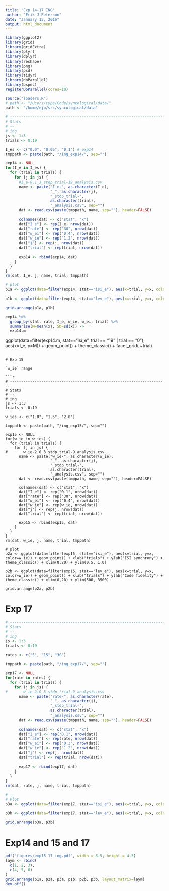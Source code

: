```yaml
---
title: "Exp 14-17 ING"
author: "Erik J Peterson"
date: "January 15, 2016"
output: html_document
---
```


```r
library(ggplot2)
library(grid)
library(gridExtra)
library(plyr)
library(dplyr)
library(reshape)
library(png)
library(psd)
library(tidyr)
library(doParallel)
library(bspec)
registerDoParallel(cores=10)

source("loaders.R")
# path <- "/Users/type/Code/syncological/data/"
path <- "/home/ejp/src/syncological/data"
```


```r
# -----------------------------------------------------------------------
# Stats
# --
# ing
js <- 1:3
trials <- 0:19

I_es <- c("0.0", "0.05", "0.1") # exp14
tmppath <- paste(path, "/ing_exp14/", sep="")

exp14 <- NULL
for(I_e in I_es) {
  for (trial in trials) {
    for (j in js) {
      #I_e-0.1_3_stdp_trial-19_analysis.csv
      name <- paste("I_e-", as.character(I_e),
                    "_", as.character(j),
                    "_stdp_trial-",
                    as.character(trial),
                    "_analysis.csv", sep="")
      dat <- read.csv(paste(tmppath, name, sep=""), header=FALSE)
      
      colnames(dat) <- c("stat", "x")
      dat["I_e"] <- rep(I_e, nrow(dat))
      dat["rate"] <- rep("30", nrow(dat))
      dat["w_ei"] <- rep("0.4", nrow(dat))
      dat["w_ie"] <- rep("1.2", nrow(dat))
      dat["j"] <- rep(j, nrow(dat))
      dat["trial"] <- rep(trial, nrow(dat))
      
      exp14 <- rbind(exp14, dat)
    }
  }
}
rm(dat, I_e, j, name, trial, tmppath)

# plot
p1a <- ggplot(data=filter(exp14, stat=="isi_e"), aes(x=trial, y=x, color=I_e)) + geom_point() + xlab("trials") + ylab("ISI synchrony") + theme_classic() + xlim(0,20) + ylim(0.5, 1.0)

p1b <- ggplot(data=filter(exp14, stat=="lev_e"), aes(x=trial, y=x, color=I_e)) + geom_point() + xlab("trials") + ylab("Code fidelity") + theme_classic() + xlim(0,20) + ylim(500, 3500)

grid.arrange(p1a, p1b)
```
```r
exp14 %>%
  group_by(stat, rate, I_e, w_ie, w_ei, trial) %>%
  summarise(M=mean(x), SD=sd(x)) ->
  exp14.m
```

ggplot(data=filter(exp14.m, stat=="isi_e", trial == "19" | trial == "0"), aes(x=I_e, y=M)) + 
  geom_point() + theme_classic() + facet_grid(.~trial)
```

# Exp 15

`w_ie` range

```r
# -----------------------------------------------------------------------
# Stats
# --
# ing
js <- 1:3
trials <- 0:19

w_ies <- c("1.0", "1.5", "2.0")

tmppath <- paste(path, "/ing_exp15/", sep="")

exp15 <- NULL
for(w_ie in w_ies) {
  for (trial in trials) {
    for (j in js) {
#       w_ie-2.0_3_stdp_trial-9_analysis.csv
      name <- paste("w_ie-", as.character(w_ie),
                    "_", as.character(j),
                    "_stdp_trial-",
                    as.character(trial),
                    "_analysis.csv", sep="")
      dat <- read.csv(paste(tmppath, name, sep=""), header=FALSE)
      
      colnames(dat) <- c("stat", "x")
      dat["I_e"] <- rep("0.1", nrow(dat))
      dat["rate"] <- rep("30", nrow(dat))
      dat["w_ei"] <- rep("0.4", nrow(dat))
      dat["w_ie"] <- rep(w_ie, nrow(dat))
      dat["j"] <- rep(j, nrow(dat))
      dat["trial"] <- rep(trial, nrow(dat))
      
      exp15 <- rbind(exp15, dat)
    }
  }
}
rm(dat, w_ie, j, name, trial, tmppath)

# plot
p2a <- ggplot(data=filter(exp15, stat=="isi_e"), aes(x=trial, y=x, color=w_ie)) + geom_point() + xlab("trials") + ylab("ISI synchrony") + theme_classic() + xlim(0,20) + ylim(0.5, 1.0)

p2b <- ggplot(data=filter(exp15, stat=="lev_e"), aes(x=trial, y=x, color=w_ie)) + geom_point() + xlab("trials") + ylab("Code fidelity") + theme_classic() + xlim(0,20) + ylim(500, 3500)

grid.arrange(p2a, p2b)
```


# Exp 17

```r
# -----------------------------------------------------------------------
# Stats
# --
# ing
js <- 1:3
trials <- 0:19

rates <- c("5", "15", "30")

tmppath <- paste(path, "/ing_exp17/", sep="")

exp17 <- NULL
for(rate in rates) {
  for (trial in trials) {
    for (j in js) {
#       w_ie-2.0_3_stdp_trial-9_analysis.csv
      name <- paste("rate-", as.character(rate),
                    "_", as.character(j),
                    "_stdp_trial-",
                    as.character(trial),
                    "_analysis.csv", sep="")
      dat <- read.csv(paste(tmppath, name, sep=""), header=FALSE)
      
      colnames(dat) <- c("stat", "x")
      dat["I_e"] <- rep("0.1", nrow(dat))
      dat["rate"] <- rep(rate, nrow(dat))
      dat["w_ei"] <- rep("0.3", nrow(dat))
      dat["w_ie"] <- rep("1.2", nrow(dat))
      dat["j"] <- rep(j, nrow(dat))
      dat["trial"] <- rep(trial, nrow(dat))
      
      exp17 <- rbind(exp17, dat)
    }
  }
}
rm(dat, rate, j, name, trial, tmppath)

# --
# Plot
p3a <- ggplot(data=filter(exp17, stat=="isi_e"), aes(x=trial, y=x, color=rate)) + geom_point() + xlab("trials") + ylab("ISI synchrony") + theme_classic() + xlim(0,20) + ylim(0.5, 1.0)

p3b <- ggplot(data=filter(exp17, stat=="lev_e"), aes(x=trial, y=x, color=rate)) + geom_point() + xlab("trials") + ylab("Code fidelity") + theme_classic() + xlim(0,20) + ylim(500, 3500)

grid.arrange(p3a, p3b)
```



# Exp14 and 15 and 17

```r
pdf("figures/exp15-17_ing.pdf", width = 8.5, height = 4.5)
laym <- rbind(
  c(1, 2, 3),
  c(4, 5, 6)  
)
grid.arrange(p1a, p2a, p3a, p1b, p2b, p3b, layout_matrix=laym)
dev.off()

```